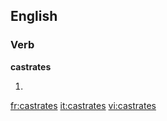 
==English==

===Verb===
'''castrates'''

# {{third-person singular of|[[castrate]]}}

[[fr:castrates]]
[[it:castrates]]
[[vi:castrates]]